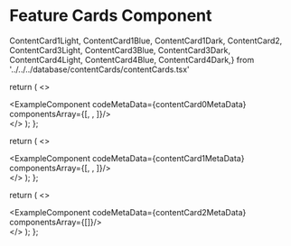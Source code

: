 # Feature Cards Component

ContentCard1Light, ContentCard1Blue, ContentCard1Dark,
ContentCard2,
ContentCard3Light, ContentCard3Blue, ContentCard3Dark,
ContentCard4Light, ContentCard4Blue, ContentCard4Dark,} from '../../../database/contentCards/contentCards.tsx'



  return (
    <>
    <div className='mb-20'>
        <ExampleComponent codeMetaData={contentCard0MetaData} componentsArray={[<ContentCard0Light />, <ContentCard0Blue/>, <ContentCard0Dark/>]}/>
    </div>
    </>
  );
};

<ContentCard0/>


  return (
    <>
    <div className='mb-20'>
        <ExampleComponent codeMetaData={contentCard1MetaData} componentsArray={[<ContentCard1Light />, <ContentCard1Blue/>, <ContentCard1Dark/>]}/>
    </div>
    </>
  );
};

<ContentCard1/>


  return (
    <>
    <div className='mb-20'>
        <ExampleComponent codeMetaData={contentCard2MetaData} componentsArray={[<ContentCard2 />]}/>
    </div>
    </>
  );
};

<ContentCard2s/>